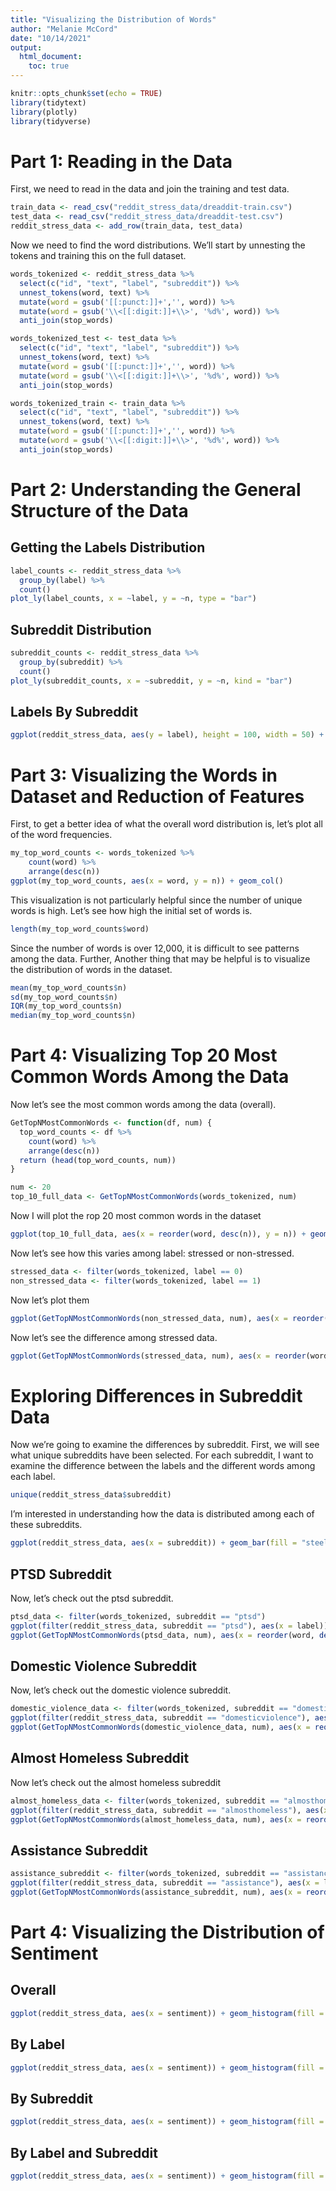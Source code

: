 ```yaml
---
title: "Visualizing the Distribution of Words"
author: "Melanie McCord"
date: "10/14/2021"
output: 
  html_document:
    toc: true
---
```


```r
knitr::opts_chunk$set(echo = TRUE)
library(tidytext)
library(plotly)
library(tidyverse)
```
# Part 1: Reading in the Data
First, we need to read in the data and join the training and test data.
```r
train_data <- read_csv("reddit_stress_data/dreaddit-train.csv")
test_data <- read_csv("reddit_stress_data/dreaddit-test.csv")
reddit_stress_data <- add_row(train_data, test_data)
```
Now we need to find the word distributions. We'll start by unnesting the tokens and training this on the full dataset.
```r
words_tokenized <- reddit_stress_data %>%
  select(c("id", "text", "label", "subreddit")) %>%
  unnest_tokens(word, text) %>%
  mutate(word = gsub('[[:punct:]]+','', word)) %>%
  mutate(word = gsub('\\<[[:digit:]]+\\>', '%d%', word)) %>%
  anti_join(stop_words)

words_tokenized_test <- test_data %>%
  select(c("id", "text", "label", "subreddit")) %>%
  unnest_tokens(word, text) %>%
  mutate(word = gsub('[[:punct:]]+','', word)) %>%
  mutate(word = gsub('\\<[[:digit:]]+\\>', '%d%', word)) %>%
  anti_join(stop_words)

words_tokenized_train <- train_data %>%
  select(c("id", "text", "label", "subreddit")) %>%
  unnest_tokens(word, text) %>%
  mutate(word = gsub('[[:punct:]]+','', word)) %>%
  mutate(word = gsub('\\<[[:digit:]]+\\>', '%d%', word)) %>%
  anti_join(stop_words)
```
# Part 2: Understanding the General Structure of the Data
## Getting the Labels Distribution
```r
label_counts <- reddit_stress_data %>%
  group_by(label) %>%
  count()
plot_ly(label_counts, x = ~label, y = ~n, type = "bar")
```

## Subreddit Distribution
```r
subreddit_counts <- reddit_stress_data %>%
  group_by(subreddit) %>%
  count()
plot_ly(subreddit_counts, x = ~subreddit, y = ~n, kind = "bar")
```

## Labels By Subreddit
```r
ggplot(reddit_stress_data, aes(y = label), height = 100, width = 50) + geom_bar(fill = "steelblue") + labs(title = "Labels by Subreddit") + facet_grid(label ~ subreddit)
```

# Part 3: Visualizing the Words in Dataset and Reduction of Features
First, to get a better idea of what the overall word distribution is, let's plot all of the word frequencies.
```r
my_top_word_counts <- words_tokenized %>%
    count(word) %>%
    arrange(desc(n))
ggplot(my_top_word_counts, aes(x = word, y = n)) + geom_col()
```
This visualization is not particularly helpful since the number of unique words is high. Let's see how high the initial set of words is.
```r
length(my_top_word_counts$word)
```

Since the number of words is over 12,000, it is difficult to see patterns among the data. Further, Another thing that may be helpful is to visualize the distribution of words in the dataset.
```r
mean(my_top_word_counts$n)
sd(my_top_word_counts$n)
IQR(my_top_word_counts$n)
median(my_top_word_counts$n)


```


# Part 4: Visualizing Top 20 Most Common Words Among the Data
Now let's see the most common words among the data (overall).
```r
GetTopNMostCommonWords <- function(df, num) {
  top_word_counts <- df %>%
    count(word) %>%
    arrange(desc(n))
  return (head(top_word_counts, num))
}
```

```r
num <- 20
top_10_full_data <- GetTopNMostCommonWords(words_tokenized, num)
```

Now I will plot the rop 20 most common words in the dataset
```r
ggplot(top_10_full_data, aes(x = reorder(word, desc(n)), y = n)) + geom_col(fill = "steelblue") + labs(title = "Top 10 Words from the Full Dataset", x = "Word", y = "Frequency")
```
Now let's see how this varies among label: stressed or non-stressed.
```r
stressed_data <- filter(words_tokenized, label == 0)
non_stressed_data <- filter(words_tokenized, label == 1)
```

Now let's plot them
```r
ggplot(GetTopNMostCommonWords(non_stressed_data, num), aes(x = reorder(word, desc(n)), y = n)) + geom_col(fill = "steelblue") + labs(title = "Top 10 Words from the Non-Stressed Dataset", x = "Word", y = "Frequency")
```
Now let's see the difference among stressed data.
```r
ggplot(GetTopNMostCommonWords(stressed_data, num), aes(x = reorder(word, desc(n)), y = n)) + geom_col(fill = "steelblue") + labs(title = "Top 10 Words from the Stressed Dataset", x = "Word", y = "Frequency")

```
# Exploring Differences in Subreddit Data
Now we're going to examine the differences by subreddit. First, we will see what unique subreddits have been selected. For each subreddit, I want to examine the difference between the labels and the different words among each label.
```r
unique(reddit_stress_data$subreddit)
```
I'm interested in understanding how the data is distributed among each of these subreddits.
```r
ggplot(reddit_stress_data, aes(x = subreddit)) + geom_bar(fill = "steelblue")
```


## PTSD Subreddit
Now, let's check out the ptsd subreddit.
```r
ptsd_data <- filter(words_tokenized, subreddit == "ptsd")
ggplot(filter(reddit_stress_data, subreddit == "ptsd"), aes(x = label)) + geom_bar(fill = "steelblue") + labs(title = "PTSD Data by Label")
ggplot(GetTopNMostCommonWords(ptsd_data, num), aes(x = reorder(word, desc(n)), y = n)) + geom_col(fill = "steelblue") + labs(title = "Top 10 Words from the PTSD Subreddit", x = "Word", y = "Frequency")

```
## Domestic Violence Subreddit
Now, let's check out the domestic violence subreddit.
```r
domestic_violence_data <- filter(words_tokenized, subreddit == "domesticviolence")
ggplot(filter(reddit_stress_data, subreddit == "domesticviolence"), aes(x = label)) + geom_bar(fill = "steelblue") + labs(title = "Domestic Violence Data by Label")
ggplot(GetTopNMostCommonWords(domestic_violence_data, num), aes(x = reorder(word, desc(n)), y = n)) + geom_col(fill = "steelblue") + labs(title = "Top 10 Words from the Domestic Violence Subreddit", x = "Word", y = "Frequency")
```
## Almost Homeless Subreddit
Now let's check out the almost homeless subreddit
```r
almost_homeless_data <- filter(words_tokenized, subreddit == "almosthomeless")
ggplot(filter(reddit_stress_data, subreddit == "almosthomeless"), aes(x = label)) + geom_bar(fill = "steelblue") + labs(title = "Almost Homeless Data by Label")
ggplot(GetTopNMostCommonWords(almost_homeless_data, num), aes(x = reorder(word, desc(n)), y = n)) + geom_col(fill = "steelblue") + labs(title = "Top 10 Words from the Almost Homeless Subreddit", x = "Word", y = "Frequency")
```
## Assistance Subreddit
```r
assistance_subreddit <- filter(words_tokenized, subreddit == "assistance")
ggplot(filter(reddit_stress_data, subreddit == "assistance"), aes(x = label)) + geom_bar(fill = "steelblue") + labs(title = "Assistance Data by Label")
ggplot(GetTopNMostCommonWords(assistance_subreddit, num), aes(x = reorder(word, desc(n)), y = n)) + geom_col(fill = "steelblue") + labs(title = "Top 20 Words from the Assistance Subreddit", x = "Word", y = "Frequency")
```

# Part 4: Visualizing the Distribution of Sentiment
## Overall
```r
ggplot(reddit_stress_data, aes(x = sentiment)) + geom_histogram(fill = "steelblue", bins = 50) + labs(title = "Distribution of Sentiment")
```
## By Label
```r
ggplot(reddit_stress_data, aes(x = sentiment)) + geom_histogram(fill = "steelblue", bins = 50) + labs(title = "Distribution of Sentiment") + facet_wrap(~ label)
```
## By Subreddit
```r
ggplot(reddit_stress_data, aes(x = sentiment)) + geom_histogram(fill = "steelblue", bins = 50) + labs(title = "Distribution of Sentiment") + facet_wrap(~ subreddit)
```

## By Label and Subreddit
```r
ggplot(reddit_stress_data, aes(x = sentiment)) + geom_histogram(fill = "steelblue", bins = 50) + labs(title = "Distribution of Sentiment") + facet_grid(subreddit ~ label)
```

